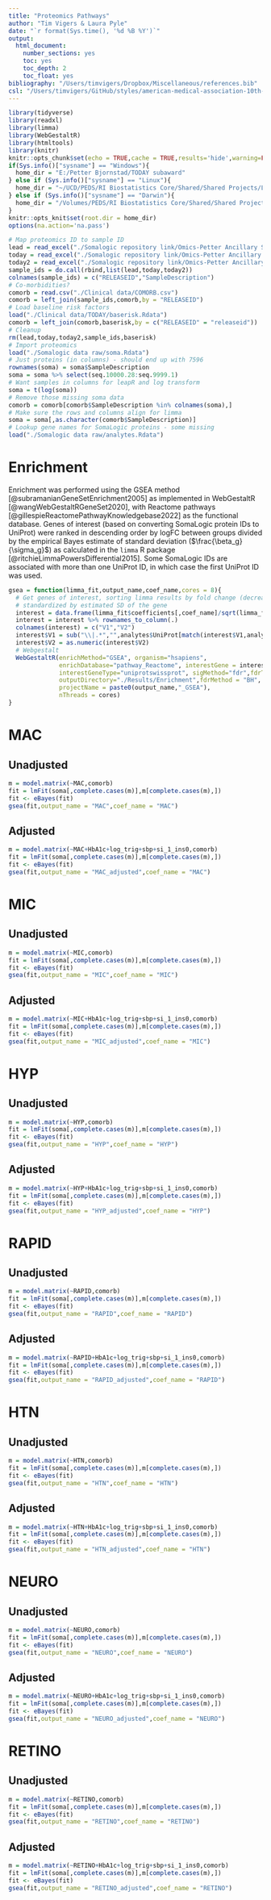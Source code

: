 ```yaml
---
title: "Proteomics Pathways"
author: "Tim Vigers & Laura Pyle"
date: "`r format(Sys.time(), '%d %B %Y')`"
output:
  html_document:
    number_sections: yes
    toc: yes
    toc_depth: 2
    toc_float: yes
bibliography: "/Users/timvigers/Dropbox/Miscellaneous/references.bib"
csl: "/Users/timvigers/GitHub/styles/american-medical-association-10th-edition.csl"
---
```


```r
library(tidyverse)
library(readxl)
library(limma)
library(WebGestaltR)
library(htmltools)
library(knitr)
knitr::opts_chunk$set(echo = TRUE,cache = TRUE,results='hide',warning=FALSE,message=FALSE)
if(Sys.info()["sysname"] == "Windows"){
  home_dir = "E:/Petter Bjornstad/TODAY subaward"
} else if (Sys.info()["sysname"] == "Linux"){
  home_dir = "~/UCD/PEDS/RI Biostatistics Core/Shared/Shared Projects/Laura/Peds Endo/Petter Bjornstad/TODAY subaward"
} else if (Sys.info()["sysname"] == "Darwin"){
  home_dir = "/Volumes/PEDS/RI Biostatistics Core/Shared/Shared Projects/Laura/Peds Endo/Petter Bjornstad/TODAY subaward"
}
knitr::opts_knit$set(root.dir = home_dir)
options(na.action='na.pass')
```

```r
# Map proteomics ID to sample ID
lead = read_excel("./Somalogic repository link/Omics-Petter Ancillary Samples at Colorado LEAD Center - Wash U.xlsx") %>% select(releaseid,SAMPLE_ID) %>% rename(current_label = SAMPLE_ID)
today = read_excel("./Somalogic repository link/Omics-Petter Ancillary Samples at NIDDK-TODAY - Wash U.xlsx") %>% select(releaseid,current_label)
today2 = read_excel("./Somalogic repository link/Omics-Petter Ancillary Samples at NIDDK-TODAY2 - Wash U.xlsx") %>% select(releaseid,current_label)
sample_ids = do.call(rbind,list(lead,today,today2))
colnames(sample_ids) = c("RELEASEID","SampleDescription")
# Co-morbidities?
comorb = read.csv("./Clinical data/COMORB.csv")
comorb = left_join(sample_ids,comorb,by = "RELEASEID")
# Load baseline risk factors
load("./Clinical data/TODAY/baserisk.Rdata")
comorb = left_join(comorb,baserisk,by = c("RELEASEID" = "releaseid"))
# Cleanup
rm(lead,today,today2,sample_ids,baserisk)
# Import proteomics
load("./Somalogic data raw/soma.Rdata")
# Just proteins (in columns) - should end up with 7596
rownames(soma) = soma$SampleDescription
soma = soma %>% select(seq.10000.28:seq.9999.1)
# Want samples in columns for leapR and log transform
soma = t(log(soma))
# Remove those missing soma data
comorb = comorb[comorb$SampleDescription %in% colnames(soma),]
# Make sure the rows and columns align for limma
soma = soma[,as.character(comorb$SampleDescription)]
# Lookup gene names for SomaLogic proteins - some missing
load("./Somalogic data raw/analytes.Rdata")
```

# Enrichment

Enrichment was performed using the GSEA method [@subramanianGeneSetEnrichment2005] as implemented in WebGestaltR [@wangWebGestaltRGeneSet2020], with Reactome pathways [@gillespieReactomePathwayKnowledgebase2022] as the functional database. Genes of interest (based on converting SomaLogic protein IDs to UniProt) were ranked in descending order by logFC between groups divided by the empirical Bayes estimate of standard deviation ($\frac{\beta_g}{\sigma_g}$) as calculated in the `limma` R package [@ritchieLimmaPowersDifferential2015]. Some SomaLogic IDs are associated with more than one UniProt ID, in which case the first UniProt ID was used.

```r
gsea = function(limma_fit,output_name,coef_name,cores = 8){
  # Get genes of interest, sorting limma results by fold change (decreasing), 
  # standardized by estimated SD of the gene
  interest = data.frame(limma_fit$coefficients[,coef_name]/sqrt(limma_fit$s2.post))
  interest = interest %>% rownames_to_column(.)
  colnames(interest) = c("V1","V2")
  interest$V1 = sub("\\|.*","",analytes$UniProt[match(interest$V1,analytes$AptName)])
  interest$V2 = as.numeric(interest$V2)
  # Webgestalt
  WebGestaltR(enrichMethod="GSEA", organism="hsapiens",
              enrichDatabase="pathway_Reactome", interestGene = interest,
              interestGeneType="uniprotswissprot", sigMethod="fdr",fdrThr = 0.1,
              outputDirectory="./Results/Enrichment",fdrMethod = "BH",
              projectName = paste0(output_name,"_GSEA"),
              nThreads = cores)
}
```

# MAC

## Unadjusted

```r
m = model.matrix(~MAC,comorb)
fit = lmFit(soma[,complete.cases(m)],m[complete.cases(m),])
fit <- eBayes(fit)
gsea(fit,output_name = "MAC",coef_name = "MAC")
```

## Adjusted

```r
m = model.matrix(~MAC+HbA1c+log_trig+sbp+si_1_ins0,comorb)
fit = lmFit(soma[,complete.cases(m)],m[complete.cases(m),])
fit <- eBayes(fit)
gsea(fit,output_name = "MAC_adjusted",coef_name = "MAC")
```

# MIC

## Unadjusted

```r
m = model.matrix(~MIC,comorb)
fit = lmFit(soma[,complete.cases(m)],m[complete.cases(m),])
fit <- eBayes(fit)
gsea(fit,output_name = "MIC",coef_name = "MIC")
```

## Adjusted

```r
m = model.matrix(~MIC+HbA1c+log_trig+sbp+si_1_ins0,comorb)
fit = lmFit(soma[,complete.cases(m)],m[complete.cases(m),])
fit <- eBayes(fit)
gsea(fit,output_name = "MIC_adjusted",coef_name = "MIC")
```

# HYP

## Unadjusted

```r
m = model.matrix(~HYP,comorb)
fit = lmFit(soma[,complete.cases(m)],m[complete.cases(m),])
fit <- eBayes(fit)
gsea(fit,output_name = "HYP",coef_name = "HYP")
```

## Adjusted

```r
m = model.matrix(~HYP+HbA1c+log_trig+sbp+si_1_ins0,comorb)
fit = lmFit(soma[,complete.cases(m)],m[complete.cases(m),])
fit <- eBayes(fit)
gsea(fit,output_name = "HYP_adjusted",coef_name = "HYP")
```

# RAPID

## Unadjusted

```r
m = model.matrix(~RAPID,comorb)
fit = lmFit(soma[,complete.cases(m)],m[complete.cases(m),])
fit <- eBayes(fit)
gsea(fit,output_name = "RAPID",coef_name = "RAPID")
```

## Adjusted

```r
m = model.matrix(~RAPID+HbA1c+log_trig+sbp+si_1_ins0,comorb)
fit = lmFit(soma[,complete.cases(m)],m[complete.cases(m),])
fit <- eBayes(fit)
gsea(fit,output_name = "RAPID_adjusted",coef_name = "RAPID")
```

# HTN

## Unadjusted

```r
m = model.matrix(~HTN,comorb)
fit = lmFit(soma[,complete.cases(m)],m[complete.cases(m),])
fit <- eBayes(fit)
gsea(fit,output_name = "HTN",coef_name = "HTN")
```

## Adjusted

```r
m = model.matrix(~HTN+HbA1c+log_trig+sbp+si_1_ins0,comorb)
fit = lmFit(soma[,complete.cases(m)],m[complete.cases(m),])
fit <- eBayes(fit)
gsea(fit,output_name = "HTN_adjusted",coef_name = "HTN")
```

# NEURO

## Unadjusted

```r
m = model.matrix(~NEURO,comorb)
fit = lmFit(soma[,complete.cases(m)],m[complete.cases(m),])
fit <- eBayes(fit)
gsea(fit,output_name = "NEURO",coef_name = "NEURO")
```

## Adjusted

```r
m = model.matrix(~NEURO+HbA1c+log_trig+sbp+si_1_ins0,comorb)
fit = lmFit(soma[,complete.cases(m)],m[complete.cases(m),])
fit <- eBayes(fit)
gsea(fit,output_name = "NEURO_adjusted",coef_name = "NEURO")
```

# RETINO

## Unadjusted

```r
m = model.matrix(~RETINO,comorb)
fit = lmFit(soma[,complete.cases(m)],m[complete.cases(m),])
fit <- eBayes(fit)
gsea(fit,output_name = "RETINO",coef_name = "RETINO")
```

## Adjusted

```r
m = model.matrix(~RETINO+HbA1c+log_trig+sbp+si_1_ins0,comorb)
fit = lmFit(soma[,complete.cases(m)],m[complete.cases(m),])
fit <- eBayes(fit)
gsea(fit,output_name = "RETINO_adjusted",coef_name = "RETINO")
```
